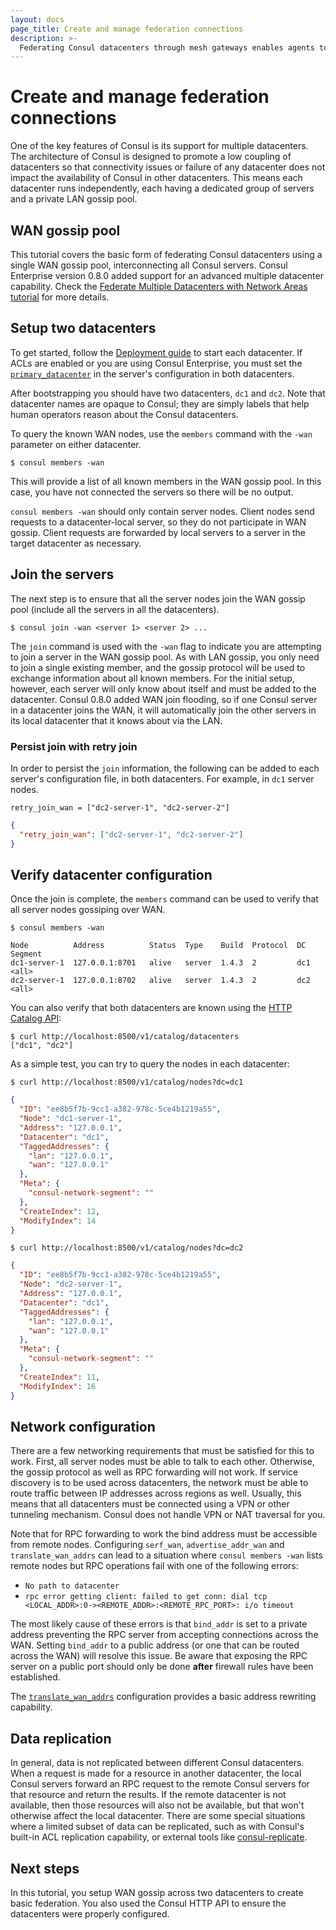 ```yaml
---
layout: docs
page_title: Create and manage federation connections
description: >-
  Federating Consul datacenters through mesh gateways enables agents to engage in WAN communication across runtimes and cloud providers. Learn about multi-cluster federation and its network requirements for Consul on Kubernetes.
---
```


# Create and manage federation connections

One of the key features of Consul is its support for multiple datacenters.
The architecture of Consul is designed to promote a low coupling of datacenters 
so that connectivity issues or failure of any datacenter does not impact the 
availability of Consul in other datacenters. This means each datacenter runs 
independently, each having a dedicated group of servers and a private LAN gossip 
pool.

## WAN gossip pool

This tutorial covers the basic form of federating Consul datacenters using a 
single WAN gossip pool, interconnecting all Consul servers.
Consul Enterprise version 0.8.0 added support for an advanced multiple 
datacenter capability. Check the
[Federate Multiple Datacenters with Network Areas tutorial](/consul/docs/link/network-area) for more details.

## Setup two datacenters

To get started, follow the [Deployment guide](/consul/tutorials/production-deploy/deployment-guide) 
to start each datacenter. If ACLs are enabled or you are using Consul Enterprise, 
you must set the [`primary_datacenter`](/consul/docs/reference/agent#primary_datacenter) in the server's configuration in both datacenters.

After bootstrapping you should have two datacenters, `dc1` and `dc2`. Note that 
datacenter names are opaque to Consul; they are simply labels that help human 
operators reason about the Consul datacenters.

To query the known WAN nodes, use the `members` command with the `-wan` 
parameter on either datacenter.

```shell-session
$ consul members -wan
```

This will provide a list of all known members in the WAN gossip pool. In
this case, you have not connected the servers so there will be no output.

`consul members -wan` should
only contain server nodes. Client nodes send requests to a datacenter-local server,
so they do not participate in WAN gossip. Client requests are forwarded by local
servers to a server in the target datacenter as necessary.

## Join the servers

The next step is to ensure that all the server nodes join the WAN gossip pool 
(include all the servers in all the datacenters).

```shell-session
$ consul join -wan <server 1> <server 2> ...
```

The `join` command is used with the `-wan` flag to indicate you are attempting 
to join a server in the WAN gossip pool. As with LAN gossip, you only need to 
join a single existing member, and the gossip protocol will be used to exchange
information about all known members. For the initial setup, however, each server
will only know about itself and must be added to the datacenter. Consul 0.8.0 
added WAN join flooding, so if one Consul server in a datacenter joins the WAN, 
it will automatically join the other servers in its local datacenter that it 
knows about via the LAN.

### Persist join with retry join

In order to persist the `join` information, the following can be added to each 
server's configuration file, in both datacenters. For example, in `dc1` server 
nodes.

<CodeTabs>

```hcl
retry_join_wan = ["dc2-server-1", "dc2-server-2"]
```

```json
{
  "retry_join_wan": ["dc2-server-1", "dc2-server-2"]
}
```

</CodeTabs>


## Verify datacenter configuration

Once the join is complete, the `members` command can be used to verify that all 
server nodes gossiping over WAN.

```shell-session
$ consul members -wan
```

```plaintext hideClipboard
Node          Address          Status  Type    Build  Protocol  DC   Segment
dc1-server-1  127.0.0.1:8701   alive   server  1.4.3  2         dc1  <all>
dc2-server-1  127.0.0.1:8702   alive   server  1.4.3  2         dc2  <all>
```

You can also verify that both datacenters are known using the
[HTTP Catalog API](/consul/api-docs/catalog#list-datacenters):

```shell-session
$ curl http://localhost:8500/v1/catalog/datacenters
["dc1", "dc2"]
```

As a simple test, you can try to query the nodes in each datacenter:

```shell-session
$ curl http://localhost:8500/v1/catalog/nodes?dc=dc1
```

```json hideClipboard
{
  "ID": "ee8b5f7b-9cc1-a382-978c-5ce4b1219a55",
  "Node": "dc1-server-1",
  "Address": "127.0.0.1",
  "Datacenter": "dc1",
  "TaggedAddresses": {
    "lan": "127.0.0.1",
    "wan": "127.0.0.1"
  },
  "Meta": {
    "consul-network-segment": ""
  },
  "CreateIndex": 12,
  "ModifyIndex": 14
}
```

```shell-session
$ curl http://localhost:8500/v1/catalog/nodes?dc=dc2
```

```json hideClipboard
{
  "ID": "ee8b5f7b-9cc1-a382-978c-5ce4b1219a55",
  "Node": "dc2-server-1",
  "Address": "127.0.0.1",
  "Datacenter": "dc1",
  "TaggedAddresses": {
    "lan": "127.0.0.1",
    "wan": "127.0.0.1"
  },
  "Meta": {
    "consul-network-segment": ""
  },
  "CreateIndex": 11,
  "ModifyIndex": 16
}
```

## Network configuration

There are a few networking requirements that must be satisfied for this to work. 
First, all server nodes must be able to talk to each other. Otherwise,
the gossip protocol as well as RPC forwarding will not work. If service discovery
is to be used across datacenters, the network must be able to route traffic
between IP addresses across regions as well. Usually, this means that all 
datacenters must be connected using a VPN or other tunneling mechanism. Consul 
does not handle VPN or NAT traversal for you.

Note that for RPC forwarding to work the bind address must be accessible from 
remote nodes. Configuring `serf_wan`, `advertise_addr_wan` and `translate_wan_addrs` 
can lead to a situation where `consul members -wan` lists remote nodes but RPC 
operations fail with one of the following errors:

- `No path to datacenter`
- `rpc error getting client: failed to get conn: dial tcp <LOCAL_ADDR>:0-><REMOTE_ADDR>:<REMOTE_RPC_PORT>: i/o timeout`

The most likely cause of these errors is that `bind_addr` is set to a private 
address preventing the RPC server from accepting connections across the WAN. 
Setting `bind_addr` to a public address (or one that can be routed across the WAN) 
will resolve this issue. Be aware that exposing the RPC server on a public port 
should only be done **after** firewall rules have been established.

The [`translate_wan_addrs`](/consul/docs/reference/agent#translate_wan_addrs) 
configuration provides a basic address rewriting capability.

## Data replication

In general, data is not replicated between different Consul datacenters. When a
request is made for a resource in another datacenter, the local Consul servers 
forward an RPC request to the remote Consul servers for that resource and return 
the results. If the remote datacenter is not available, then those resources 
will also not be available, but that won't otherwise affect the local datacenter. 
There are some special situations where a limited subset of data can be 
replicated, such as with Consul's built-in ACL replication capability, or
external tools like [consul-replicate](https://github.com/hashicorp/consul-replicate/).

## Next steps

In this tutorial, you setup WAN gossip across two datacenters to create basic 
federation. You also used the Consul HTTP API to ensure the datacenters were 
properly configured.
